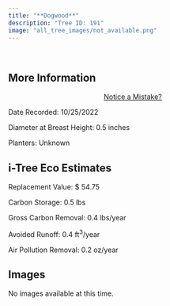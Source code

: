 ```yaml
---
title: "**Dogwood**"
description: "Tree ID: 191"
image: "all_tree_images/not_available.png"
---
```


<br>

## **More Information**
::: column-margin
<center><a class="button" href="https://forms.gle/W6f5nwYxrM33hF4f7">Notice a Mistake?</a></center>
:::


Date Recorded:  10/25/2022

Diameter at Breast Height:  0.5  inches

Planters:  Unknown

## **i-Tree Eco Estimates**


 Replacement Value: $ 54.75

 Carbon Storage:  0.5  lbs

 Gross Carbon Removal:  0.4  lbs/year

 Avoided Runoff:  0.4  ft<sup>3</sup>/year

 Air Pollution Removal:  0.2  oz/year

## **Images**

No images available at this time.

